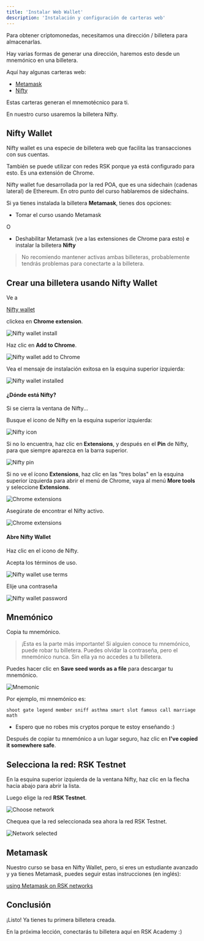 ```yaml
---
title: 'Instalar Web Wallet'
description: 'Instalación y configuración de carteras web'
---
```


Para obtener criptomonedas, necesitamos una dirección / billetera para almacenarlas.

Hay varias formas de generar una dirección,
haremos esto desde un mnemónico en una billetera.

Aquí hay algunas carteras web:

- [Metamask](https://metamask.io/)
- [Nifty](https://www.poa.network/for-users/nifty-wallet)

Estas carteras generan el mnemotécnico para ti.

En nuestro curso usaremos la billetera Nifty.

## Nifty Wallet

Nifty wallet es una especie de billetera web que facilita las transacciones con sus cuentas.

También se puede utilizar con redes RSK porque ya está configurado para esto.
Es una extensión de Chrome.

Nifty wallet fue desarrollada por la red POA,
que es una sidechain (cadenas lateral) de Ethereum.
En otro punto del curso hablaremos de sidechains.

Si ya tienes instalada la billetera **Metamask**, tienes dos opciones:

- Tomar el curso usando Metamask

O

- Deshabilitar Metamask (ve a las extensiones de Chrome para esto) e instalar la billetera **Nifty**

> No recomiendo mantener activas ambas billeteras,
> probablemente tendrás problemas para conectarte a la billetera.

## Crear una billetera usando Nifty Wallet

Ve a

[Nifty wallet](https://www.poa.network/for-users/nifty-wallet)

clickea en **Chrome extension**.

![Nifty wallet install](/img/courses/dev/01/install-web-wallet/image-10.png)

Haz clic en **Add to Chrome**.

![Nifty wallet add to Chrome](/img/courses/dev/01/install-web-wallet/image-11.png)

Vea el mensaje de instalación exitosa en la esquina superior izquierda:

![Nifty wallet installed](/img/courses/dev/01/install-web-wallet/image-12.png)

#### ¿Dónde está Nifty?

Si se cierra la ventana de Nifty...

Busque el icono de Nifty en la esquina superior izquierda:

![Nifty icon](/img/courses/dev/01/install-web-wallet/image-18.png)

Si no lo encuentra, haz clic en **Extensions**,
y después en el **Pin** de Nifty, para que siempre aparezca en la barra superior.

![Nifty pin](/img/courses/dev/01/install-web-wallet/image-19.png)

Si no ve el ícono **Extensions**,
haz clic en las "tres bolas" en la esquina superior izquierda para abrir el menú de Chrome,
vaya al menú **More tools** y seleccione **Extensions**.

![Chrome extensions](/img/courses/dev/01/install-web-wallet/image-20.png)

Asegúrate de encontrar el Nifty activo.

![Chrome extensions](/img/courses/dev/01/install-web-wallet/image-21.png)

#### Abre Nifty Wallet

Haz clic en el icono de Nifty.

Acepta los términos de uso.

![Nifty wallet use terms](/img/courses/dev/01/install-web-wallet/image-13.png)

Elije una contraseña

![Nifty wallet password](/img/courses/dev/01/install-web-wallet/image-14.png)

## Mnemónico

Copia tu mnemónico.

> ¡Esta es la parte más importante!
> Si alguien conoce tu mnemónico, puede robar tu billetera.
> Puedes olvidar la contraseña, pero el mnemónico nunca.
> Sin ella ya no accedes a tu billetera.

Puedes hacer clic en **Save seed words as a file** para descargar tu mnemónico.

![Mnemonic](/img/courses/dev/01/install-web-wallet/image-15.png)

Por ejemplo, mi mnemónico es:

```
shoot gate legend member sniff asthma smart slot famous call marriage math
```

- Espero que no robes mis cryptos porque te estoy enseñando :)

Después de copiar tu mnemónico a un lugar seguro,
haz clic en **I've copied it somewhere safe**.

## Selecciona la red: RSK Testnet

En la esquina superior izquierda de la ventana Nifty,
haz clic en la flecha hacia abajo para abrir la lista.

Luego elige la red **RSK Testnet**.

![Choose network](/img/courses/dev/01/install-web-wallet/image-16.png)

Chequea que la red seleccionada sea ahora la red RSK Testnet.

![Network selected](/img/courses/dev/01/install-web-wallet/image-17.png)

## Metamask

Nuestro curso se basa en Nifty Wallet, pero,
si eres un estudiante avanzado y ya tienes Metamask,
puedes seguir estas instrucciones (en inglés):

[using Metamask on RSK networks](https://developers.rsk.co/wallet/use/metamask/)

## Conclusión

¡Listo!
Ya tienes tu primera billetera creada.

En la próxima lección, conectarás tu billetera aquí en RSK Academy :)
